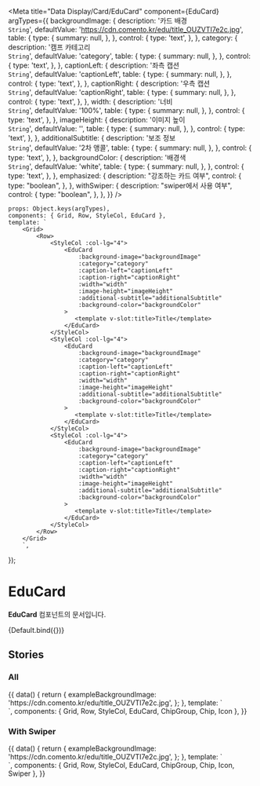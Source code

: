 
<Meta
	title="Data Display/Card/EduCard"
	component={EduCard}
	argTypes={{
		backgroundImage: {
			description: '카드 배경<br/>`String`',
			defaultValue: 'https://cdn.comento.kr/edu/title_OUZVTI7e2c.jpg',
			table: {
				type: {
					summary: null,
				},
			},
			control: {
				type: 'text',
			},
		},
		category: {
			description: '캠프 카테고리<br/>`String`',
			defaultValue: 'category',
			table: {
				type: {
					summary: null,
				},
			},
			control: {
				type: 'text',
			},
		},
		captionLeft: {
			description: '좌측 캡션<br/>`String`',
			defaultValue: 'captionLeft',
			table: {
				type: {
					summary: null,
				},
			},
			control: {
				type: 'text',
			},
		},
		captionRight: {
			description: '우측 캡션<br/>`String`',
			defaultValue: 'captionRight',
			table: {
				type: {
					summary: null,
				},
			},
			control: {
				type: 'text',
			},
		},
		width: {
			description: '너비<br/>`String`',
			defaultValue: '100%',
			table: {
				type: {
					summary: null,
				},
			},
			control: {
				type: 'text',
			},
		},
		imageHeight: {
			description: '이미지 높이<br/>`String`',
			defaultValue: '',
			table: {
				type: {
					summary: null,
				},
			},
			control: {
				type: 'text',
			},
		},
		additionalSubtitle: {
			description: '보조 정보<br/>`String`',
			defaultValue: '2차 앵콜',
			table: {
				type: {
					summary: null,
				},
			},
			control: {
				type: 'text',
			},
		},
		backgroundColor: {
			description: '배경색<br/>`String`',
			defaultValue: 'white',
			table: {
				type: {
					summary: null,
				},
			},
			control: {
				type: 'text',
			},
		},
		emphasized: {
		    description: "강조하는 카드 여부",
		    control: {
		        type: "boolean",
		    },
		},
		withSwiper: {
		    description: "swiper에서 사용 여부",
		    control: {
		        type: "boolean",
		    },
		},
	}}
/>

	props: Object.keys(argTypes),
	components: { Grid, Row, StyleCol, EduCard },
	template: `
        <Grid>
            <Row>
                <StyleCol :col-lg="4">
                    <EduCard
                        :background-image="backgroundImage"
                        :category="category"
                        :caption-left="captionLeft"
                        :caption-right="captionRight"
                        :width="width"
                        :image-height="imageHeight"
                        :additional-subtitle="additionalSubtitle"
                        :background-color="backgroundColor"
                    >
                       <template v-slot:title>Title</template>
                    </EduCard>
                </StyleCol>
                <StyleCol :col-lg="4">
                    <EduCard
                        :background-image="backgroundImage"
                        :category="category"
                        :caption-left="captionLeft"
                        :caption-right="captionRight"
                        :width="width"
                        :image-height="imageHeight"
                        :additional-subtitle="additionalSubtitle"
                        :background-color="backgroundColor"
                    >
                       <template v-slot:title>Title</template>
                    </EduCard>
                </StyleCol>
                <StyleCol :col-lg="4">
                    <EduCard
                        :background-image="backgroundImage"
                        :category="category"
                        :caption-left="captionLeft"
                        :caption-right="captionRight"
                        :width="width"
                        :image-height="imageHeight"
                        :additional-subtitle="additionalSubtitle"
                        :background-color="backgroundColor"
                    >
                       <template v-slot:title>Title</template>
                    </EduCard>
                </StyleCol>
            </Row>
        </Grid>
        `,
});

# EduCard

**EduCard** 컴포넌트의 문서입니다.

<Story name="Default">{Default.bind({})}</Story>

<ArgsTable story="Default" />

## Stories

### All
<Canvas>
	<Story name="All">
		{{
			data() {
				return {
					exampleBackgroundImage: 'https://cdn.comento.kr/edu/title_OUZVTI7e2c.jpg',
				};
			},
			template: `
                <div>
                    <Grid>
                        <Row>
                            <StyleCol :col-lg="4">
                                <EduCard
                                    :background-image="exampleBackgroundImage"
                                    category="생산기술"
                                    caption-left="3개의 스케줄"
                                    caption-right="1월 20일까지"
                                    additional-subtitle="2차 앵콜"
                                >
                                   <template v-slot:chip>
                                      <ChipGroup>
                                        <Chip size="medium">복습 VOD</Chip>
                                      </ChipGroup>
                                   </template>
                                   <template v-slot:title>대기업 현직자와 알기 쉽게 이해하는 생산기술 생산관리의 핵심 알아보고 보고서 작성과 직무 체험하기</template>
                                </EduCard>
                            </StyleCol>
                            <StyleCol :col-lg="4">
                                <EduCard
                                    :background-image="exampleBackgroundImage"
                                    category="생산기술"
                                    caption-left="3개의 스케줄"
                                    caption-right="1월 20일까지"
                                >
                                   <template v-slot:title>대기업 현직자와 알기 쉽게 이해하는 생산기술 생산관리의 핵심 알아보고 보고서 작성과 직무 체험하기</template>
                                </EduCard>
                            </StyleCol>
                            <StyleCol :col-lg="4">
                                <EduCard
                                    :background-image="exampleBackgroundImage"
                                    category="생산기술"
                                    caption-left="3개의 스케줄"
                                    caption-right="1월 20일까지"
                                >
                                    <template v-slot:additional-button>
                                        <Icon name="IconBookmarkLargeLine" color="white" />
                                    </template>
                                   <template v-slot:title>대기업 현직자와 알기 쉽게 이해하는 생산기술 생산관리의 핵심 알아보고 보고서 작성과 직무 체험하기</template>
                                </EduCard>
                            </StyleCol>
                        </Row>
                        <Row class="mt-50">
                            <StyleCol :col-lg="4">
                                <EduCard
                                    emphasized
                                    :background-image="exampleBackgroundImage"
                                    category="생산기술"
                                    caption-left="3개의 스케줄"
                                    caption-right="1월 20일까지"
                                    additional-subtitle="2차 앵콜"
                                >
                                   <template v-slot:chip>
                                      <ChipGroup>
                                        <Chip size="medium">복습 VOD</Chip>
                                      </ChipGroup>
                                   </template>
                                   <template v-slot:title>대기업 현직자와 알기 쉽게 이해하는 생산기술 생산관리의 핵심 알아보고 보고서 작성과 직무 체험하기</template>
                                </EduCard>
                            </StyleCol>
                            <StyleCol :col-lg="4">
                                <EduCard
                                    emphasized
                                    :background-image="exampleBackgroundImage"
                                    category="생산기술"
                                    caption-left="3개의 스케줄"
                                    caption-right="1월 20일까지"
                                >
                                   <template v-slot:title>대기업 현직자와 알기 쉽게 이해하는 생산기술 생산관리의 핵심 알아보고 보고서 작성과 직무 체험하기</template>
                                </EduCard>
                            </StyleCol>
                            <StyleCol :col-lg="4">
                                <EduCard
                                    emphasized
                                    :background-image="exampleBackgroundImage"
                                    category="생산기술"
                                    caption-left="3개의 스케줄"
                                    caption-right="1월 20일까지"
                                >
                                    <template v-slot:additional-button>
                                        <Icon name="IconBookmarkLargeLine" color="white" />
                                    </template>
                                   <template v-slot:title>대기업 현직자와 알기 쉽게 이해하는 생산기술 생산관리의 핵심 알아보고 보고서 작성과 직무 체험하기</template>
                                </EduCard>
                            </StyleCol>
                        </Row>
                    </Grid>
                </div>
            `,
			components: { Grid, Row, StyleCol, EduCard, ChipGroup, Chip, Icon },
		}}
	</Story>
</Canvas>

### With Swiper
<Canvas>
	<Story name="WithSwiper">
		{{
			data() {
				return {
					exampleBackgroundImage: 'https://cdn.comento.kr/edu/title_OUZVTI7e2c.jpg',
				};
			},
			template: `
                <div>
                    <Grid :fluid="isMobile">
                        <Row>
                            <StyleCol :col-lg="12">
                                <Swiper
                                    controls-color="dark"
                                    controls-position="outside"
                                    :with-controls="!isMobile"
                                    :slides-per-view="isMobile ? 'auto' : 3"
                                    :slides-per-group="isMobile ? 1 : 3"
                                    :spacing="isMobile ? 16 : 24"
                                >
                                    <template v-for="(_, index) in 6" :slot="'item' + index">
                                        <EduCard
                                            with-swiper
                                            :background-image="exampleBackgroundImage"
                                            category="생산기술"
                                            caption-left="3개의 스케줄"
                                            caption-right="1월 20일까지"
                                            additional-subtitle="2차 앵콜"
                                        >
                                           <template v-if="index % 3 === 0" v-slot:chip>
                                              <ChipGroup>
                                                <Chip size="medium">복습 VOD</Chip>
                                              </ChipGroup>
                                           </template>
                                           <template v-if="index % 2 === 1" v-slot:additional-button>
                                               <Icon name="IconBookmarkLargeLine" color="white" />
                                           </template>
                                           <template v-slot:title>대기업 현직자와 알기 쉽게 이해하는 생산기술 생산관리의 핵심 알아보고 보고서 작성과 직무 체험하기</template>
                                        </EduCard>
                                    </template>
                                </Swiper>
                            </StyleCol>
                        </Row>
                        <Row class="mt-50">
                            <StyleCol :col-lg="12">
                                <Swiper
                                    controls-color="dark"
                                    controls-position="outside"
                                    :with-controls="!isMobile"
                                    :slides-per-view="isMobile ? 'auto' : 3"
                                    :slides-per-group="isMobile ? 1 : 3"
                                    :spacing="isMobile ? 16 : 24"
                                    :autoplay="isMobile"
                                >
                                    <template v-for="(_, index) in 6" :slot="'item' + index">
                                        <EduCard
                                            emphasized
                                            with-swiper
                                            :background-image="exampleBackgroundImage"
                                            category="생산기술"
                                            caption-left="3개의 스케줄"
                                            caption-right="1월 20일까지"
                                            additional-subtitle="2차 앵콜"
                                        >
                                           <template v-if="index % 3 === 0" v-slot:chip>
                                              <ChipGroup>
                                                <Chip size="medium">복습 VOD</Chip>
                                              </ChipGroup>
                                           </template>
                                           <template v-if="index % 2 === 1" v-slot:additional-button>
                                              <Icon name="IconBookmarkLargeLine" color="white" />
                                          </template>
                                           <template v-slot:title>대기업 현직자와 알기 쉽게 이해하는 생산기술 생산관리의 핵심 알아보고 보고서 작성과 직무 체험하기</template>
                                        </EduCard>
                                    </template>
                                </Swiper>
                            </StyleCol>
                        </Row>
                    </Grid>
                </div>
            `,
			components: { Grid, Row, StyleCol, EduCard, ChipGroup, Chip, Icon, Swiper },
		}}
	</Story>
</Canvas>